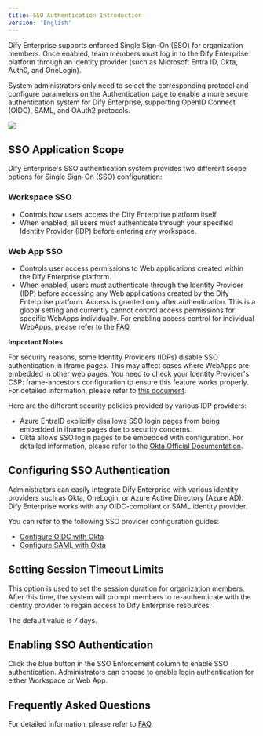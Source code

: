 ```yaml
---
title: SSO Authentication Introduction
version: 'English'
---
```


Dify Enterprise supports enforced Single Sign-On (SSO) for organization members. Once enabled, team members must log in to the Dify Enterprise platform through an identity provider (such as Microsoft Entra ID, Okta, Auth0, and OneLogin).

System administrators only need to select the corresponding protocol and configure parameters on the Authentication page to enable a more secure authentication system for Dify Enterprise, supporting OpenID Connect (OIDC), SAML, and OAuth2 protocols.

![](/en-us/img/1c7db1aa112a2eb395559e0d18ad26ee.png)

## SSO Application Scope

Dify Enterprise's SSO authentication system provides two different scope options for Single Sign-On (SSO) configuration:

### Workspace SSO

* Controls how users access the Dify Enterprise platform itself.
* When enabled, all users must authenticate through your specified Identity Provider (IDP) before entering any workspace.

### Web App SSO

* Controls user access permissions to Web applications created within the Dify Enterprise platform.
* When enabled, users must authenticate through the Identity Provider (IDP) before accessing any Web applications created by the Dify Enterprise platform. Access is granted only after authentication. This is a global setting and currently cannot control access permissions for specific WebApps individually. For enabling access control for individual WebApps, please refer to the [FAQ](/administrator-guide/faq).

**Important Notes**

For security reasons, some Identity Providers (IDPs) disable SSO authentication in iframe pages. This may affect cases where WebApps are embedded in other web pages. You need to check your Identity Provider's CSP: frame-ancestors configuration to ensure this feature works properly. For detailed information, please refer to [this document](/administrator-guide/faq).

Here are the different security policies provided by various IDP providers:

* Azure EntraID explicitly disallows SSO login pages from being embedded in iframe pages due to security concerns.
* Okta allows SSO login pages to be embedded with configuration. For detailed information, please refer to the [Okta Official Documentation](https://developer.okta.com/docs/guides/build-sso-integration/saml2/main/).

## Configuring SSO Authentication

Administrators can easily integrate Dify Enterprise with various identity providers such as Okta, OneLogin, or Azure Active Directory (Azure AD). Dify Enterprise works with any OIDC-compliant or SAML identity provider.

You can refer to the following SSO provider configuration guides:

- [Configure OIDC with Okta](en-us/administrator-guide/sso/okta/oidc)
- [Configure SAML with Okta](en-us/administrator-guide/sso/okta/saml)

## Setting Session Timeout Limits

This option is used to set the session duration for organization members. After this time, the system will prompt members to re-authenticate with the identity provider to regain access to Dify Enterprise resources.

The default value is 7 days.

## Enabling SSO Authentication

Click the blue button in the SSO Enforcement column to enable SSO authentication. Administrators can choose to enable login authentication for either Workspace or Web App.

## Frequently Asked Questions

For detailed information, please refer to [FAQ](en-us/administrator-guide/faq).
